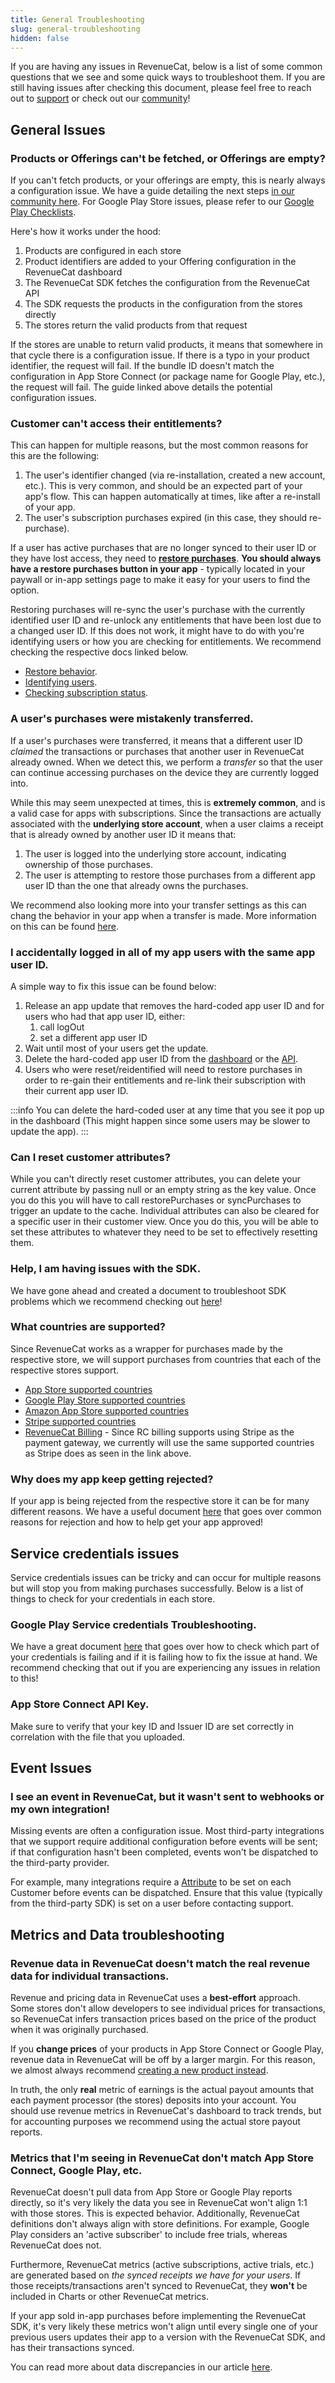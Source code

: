```yaml
---
title: General Troubleshooting
slug: general-troubleshooting
hidden: false
---
```

If you are having any issues in RevenueCat, below is a list of some common questions that we see and some quick ways to troubleshoot them. If you are still having issues after checking this document, please feel free to reach out to [support](https://app.revenuecat.com/settings/support) or check out our [community](https://community.revenuecat.com/)! 

## General Issues
### Products or Offerings can't be fetched, or Offerings are empty?
If you can't fetch products, or your offerings are empty, this is nearly always a configuration issue. We have a guide detailing the next steps [in our community here](https://community.revenuecat.com/sdks-51/why-are-offerings-or-products-empty-124). For Google Play Store issues, please refer to our [Google Play Checklists](/service-credentials/creating-play-service-credentials/google-play-checklists).

Here's how it works under the hood:

1. Products are configured in each store
2. Product identifiers are added to your Offering configuration in the RevenueCat dashboard
3. The RevenueCat SDK fetches the configuration from the RevenueCat API
4. The SDK requests the products in the configuration from the stores directly
5. The stores return the valid products from that request

If the stores are unable to return valid products, it means that somewhere in that cycle there is a configuration issue. If there is a typo in your product identifier, the request will fail. If the bundle ID doesn't match the configuration in App Store Connect (or package name for Google Play, etc.), the request will fail. The guide linked above details the potential configuration issues.

### Customer can't access their entitlements?
This can happen for multiple reasons, but the most common reasons for this are the following: 
1. The user's identifier changed (via re-installation, created a new account, etc.). This is very common, and should be an expected part of your app's flow. This can happen automatically at times, like after a re-install of your app.
3. The user's subscription purchases expired (in this case, they should re-purchase).

If a user has active purchases that are no longer synced to their user ID or they have lost access, they need to **[restore purchases](/getting-started/restoring-purchases)**. **You should always have a restore purchases button in your app** - typically located in your paywall or in-app settings page to make it easy for your users to find the option.

Restoring purchases will re-sync the user's purchase with the currently identified user ID and re-unlock any entitlements that have been lost due to a changed user ID. If this does not work, it might have to do with you're identifying users or how you are checking for entitlements. We recommend checking the respective docs linked below.
- [Restore behavior](https://www.revenuecat.com/docs/getting-started/restoring-purchases).
- [Identifying users](https://www.revenuecat.com/docs/customers/user-ids).
- [Checking subscription status](https://www.revenuecat.com/docs/customers/customer-info).

### A user's purchases were mistakenly transferred.
If a user's purchases were transferred, it means that a different user ID _claimed_ the transactions or purchases that another user in RevenueCat already owned. When we detect this, we perform a _transfer_ so that the user can continue accessing purchases on the device they are currently logged into.

While this may seem unexpected at times, this is **extremely common**, and is a valid case for apps with subscriptions. Since the transactions are actually associated with the **underlying store account**, when a user claims a receipt that is already owned by another user ID it means that:

1. The user is logged into the underlying store account, indicating ownership of those purchases.
2. The user is attempting to restore those purchases from a different app user ID than the one that already owns the purchases.

We recommend also looking more into your transfer settings as this can chang the behavior in your app when a transfer is made. More information on this can be found [here](https://www.revenuecat.com/docs/getting-started/restoring-purchases#transferring-purchases-seen-on-multiple-app-user-ids). 

### I accidentally logged in all of my app users with the same app user ID.
A simple way to fix this issue can be found below:
1. Release an app update that removes the hard-coded app user ID and for users who had that app user ID, either:
    1. call logOut
    2. set a different app user ID
2. Wait until most of your users get the update.
3. Delete the hard-coded app user ID from the [dashboard](https://www.revenuecat.com/docs/dashboard-and-metrics/customer-history/manage-users) or the [API](https://www.revenuecat.com/docs/api-v1#tag/customers/operation/delete-subscriber).
4. Users who were reset/reidentified will need to restore purchases in order to re-gain their entitlements and re-link their subscription with their current app user ID.

:::info You can delete the hard-coded user at any time that you see it pop up in the dashboard (This might happen since some users may be slower to update the app). :::

### Can I reset customer attributes? 
While you can't directly reset customer attributes, you can delete your current attribute by passing null or an empty string as the key value. Once you do this you will have to call restorePurchases or syncPurchases to trigger an update to the cache. Individual attributes can also be cleared for a specific user in their customer view. Once you do this, you will be able to set these attributes to whatever they need to be set to effectively resetting them. 

### Help, I am having issues with the SDK.
We have gone ahead and created a document to troubleshoot SDK problems which we recommend checking out [here](https://www.revenuecat.com/docs/test-and-launch/debugging/troubleshooting-the-sdks)! 

### What countries are supported?
Since RevenueCat works as a wrapper for purchases made by the respective store, we will support purchases from countries that each of the respective stores support.
- [App Store supported countries](https://support.apple.com/en-us/118205)
- [Google Play Store supported countries](https://support.google.com/googleplay/answer/143779?hl=en-GB&sjid=12085401994901043904-NC)
- [Amazon App Store supported countries](https://www.amazon.com/gp/help/customer/display.html?nodeId=GG6HESXQN45DZQ8N)
- [Stripe supported countries](https://stripe.com/global)
- [RevenueCat Billing](https://www.revenuecat.com/docs/web/revenuecat-billing) - Since RC billing supports using Stripe as the payment gateway, we currently will use the same supported countries as Stripe does as seen in the link above.

### Why does my app keep getting rejected?
If your app is being rejected from the respective store it can be for many different reasons. We have a useful document [here](https://www.revenuecat.com/docs/test-and-launch/app-store-rejections) that goes over common reasons for rejection and how to help get your app approved! 

## Service credentials issues
Service credentials issues can be tricky and can occur for multiple reasons but will stop you from making purchases successfully. Below is a list of things to check for your credentials in each store. 

### Google Play Service credentials Troubleshooting.
We have a great document [here](https://www.revenuecat.com/docs/test-and-launch/debugging/troubleshooting-the-sdks) that goes over how to check which part of your credentials is failing and if it is failing how to fix the issue at hand. We recommend checking that out if you are experiencing any issues in relation to this! 

### App Store Connect API Key.
Make sure to verify that your key ID and Issuer ID are set correctly in correlation with the file that you uploaded. 

## Event Issues

### I see an event in RevenueCat, but it wasn't sent to webhooks or my own integration!
Missing events are often a configuration issue. Most third-party integrations that we support require additional configuration before events will be sent; if that configuration hasn't been completed, events won't be dispatched to the third-party provider.

For example, many integrations require a [Attribute](/customers/customer-attributes) to be set on each Customer before events can be dispatched. Ensure that this value (typically from the third-party SDK) is set on a user before contacting support.

## Metrics and Data troubleshooting

### Revenue data in RevenueCat doesn't match the real revenue data for individual transactions.
Revenue and pricing data in RevenueCat uses a **best-effort** approach. Some stores don't allow developers to see individual prices for transactions, so RevenueCat infers transaction prices based on the price of the product when it was originally purchased.

If you **change prices** of your products in App Store Connect or Google Play, revenue data in RevenueCat will be off by a larger margin. For this reason, we almost always recommend [creating a new product instead](/subscription-guidance/price-changes).

In truth, the only **real** metric of earnings is the actual payout amounts that each payment processor (the stores) deposits into your account. You should use revenue metrics in RevenueCat's dashboard to track trends, but for accounting purposes we recommend using the actual store payout reports.

### Metrics that I'm seeing in RevenueCat don't match App Store Connect, Google Play, etc.
RevenueCat doesn't pull data from App Store or Google Play reports directly, so it's very likely the data you see in RevenueCat won't align 1:1 with those stores. This is expected behavior. Additionally, RevenueCat definitions don't always align with store definitions. For example, Google Play considers an 'active subscriber' to include free trials, whereas RevenueCat does not.

Furthermore, RevenueCat metrics (active subscriptions, active trials, etc.) are generated based on _the synced receipts we have for your users_. If those receipts/transactions aren't synced to RevenueCat, they **won't** be included in Charts or other RevenueCat metrics.

If your app sold in-app purchases before implementing the RevenueCat SDK, it's very likely these metrics won't align until every single one of your previous users updates their app to a version with the RevenueCat SDK, and has their transactions synced.

You can read more about data discrepancies in our article [here](https://community.revenuecat.com/featured-articles-55/about-data-discrepancies-116).
